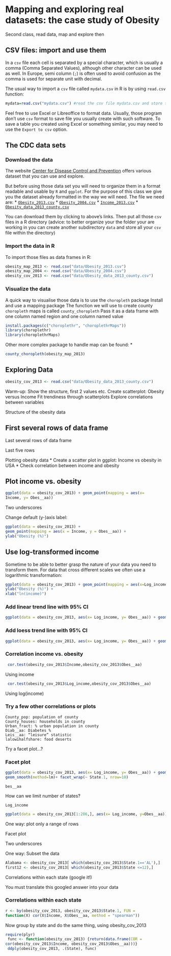 # Mapping and exploring real datasets: the case study of Obesity

Second class, read data, map and explore then



## CSV files: import and use them

In a `csv` file each cell is separated by a special character, which is usually a comma (Comma Separated Values), although other character can be used as well. In Europe, semi column (`;`) is often used to avoid confusion as the comma is used for separate unit with decimal.

The usual way to import a `csv` file called `mydata.csv` in R is by using `read.csv` function:
```r
mydata=read.csv("mydata.csv") #read the csv file mydata.csv and store the result in an object called mydata
```

Feel free to use Excel or Libreoffice to format data. Usually, those program don't use `csv` format to save file you usually create with such software. To save a table you created using Excel or something similar, you may need to use the `Export to csv` option.

## The CDC data sets

### Download the data 
The website [Center for Disease Control and Prevention](cdc.gov) offers various dataset that you can use and explore. 

But before using those data set you will need to organize them in a format readable and usable by `R` and `ggplot`. For the purpose of this class we give you the dataset already formatted in the way we will need.
The file we need are:
* [`Obesity_2013.csv`](data/Obesity_2013.csv)
* [`Obesity_2004.csv`](data/Obesity_2004.csv)
* [`Income_2013.csv`](data/Income_2013.csv)
* [`Obesity_data_2013_county.csv`](data/Obesity_data_2013_county.csv)

You can download them by clicking to above's links.
Then put all those `csv` files in a R directory (advice: to better organize your the folder your are working in you can create another subdirectory `data` and store all your `csv` file within the directory)

### Import the data in R

To import those files as data frames in R: 

```r
obesity_map_2013 <- read.csv("data/Obesity_2013.csv")
obesity_map_2004 <- read.csv("data/Obesity_2004.csv")
obesity_cov_2013 <- read.csv("data/Obesity_data_2013_county.csv")
```

### Visualize the data
A quick way to visualise those data is to use the `choropleth` package
Install and use a  mapping package
The function we will use to create county `choropleth` maps is called
`county_choropleth`
Pass it as a data frame with one column named region and one column named value

```r
install.packages(c("choroplethr", "choroplethrMaps"))
library(choroplethr)
library(choroplethrMaps)
```

Other more complex package to handle map can be found: 
* [](https://www.gislounge.com/mapping-county-demographic-data-in-r/)


```r
county_choropleth(obesity_map_2013)
```

## Exploring Data

```r
obesity_cov_2013 <- read.csv("data/Obesity_data_2013_county.csv")
```



Warm-up: Show the structure, first 2 values etc.
Create scatterplot: Obesity versus Income
Fit trendiness through scatterplots
Explore correlations between variables

Structure of the obesity data

## First several rows of data frame

Last several rows of data frame

Last five rows

Plotting obesity data
* Create a scatter plot in ggplot: Income vs obesity in USA
* Check correlation between income and obesity

## Plot income vs. obesity
```r
ggplot(data = obesity_cov_2013) + geom_point(mapping = aes(x=
Income, y= Obes__aa))
```

Two underscores

Change default (y-)axis label:
```r
ggplot(data = obesity_cov_2013) + 
geom_point(mapping = aes(x = Income, y = Obes__aa)) + 
ylab("Obesity (%)")
```


## Use log-transformed income

Sometime to be able to better grasp the nature of your data you need to transform them. For data that cross different scales we often use a logarithmic transformation:

```r
ggplot(data = obesity_cov_2013) + geom_point(mapping = aes(x=Log_income, y= Obes__aa)) +
ylab("Obesity (%)") +
xlab("ln(income)")
```


### Add linear trend line with 95% CI
```r
ggplot(data = obesity_cov_2013, aes(x= Log_income, y= Obes__aa)) + geom_point() + geom_smooth(method=lm)
```

### Add loess trend line with 95% CI
```r
ggplot(data = obesity_cov_2013, aes(x= Log_income, y= Obes__aa)) + geom_point() + geom_smooth()
```

### Correlation income vs. obesity
```r
 cor.test(obesity_cov_2013$Income,obesity_cov_2013$Obes__aa)
```

Using income

```r
 cor.test(obesity_cov_2013$Log_income,obesity_cov_2013$Obes__aa)
```

Using log(income)

### Try a few other correlations or plots

```
County_pop: population of county
County_houses: households in county
Urban_fract: % urban population in county
Diab__aa: Diabetes %
Leis__aa: “leisure” statistic
lalowihalfshare: food deserts
```


Try a facet plot…?

### Facet plot
```r
ggplot(data = obesity_cov_2013, aes(x= Log_income, y= Obes__aa)) + geom_point() +
geom_smooth(method=lm)+ facet_wrap(~ State.1, nrow=10)
```

`bes__aa`

How can we limit number of states?

`Log_income`

```r
ggplot(data = obesity_cov_2013[1:286,], aes(x= Log_income, y=Obes__aa)) + geom_point() + geom_smooth(method=lm)+ facet_wrap(~State.1, nrow=3) + ylab("Obesity")
```


One way:
plot only a range of rows


Facet plot

Two
underscores

One way:
Subset the data

```r
Alabama <- obesity_cov_2013[ which(obesity_cov_2013$State.1=='AL'),]
first12 <- obesity_cov_2013[ which(obesity_cov_2013$State <=12),]
```


Correlations within each state
(google it!)

You must translate this googled answer into your data

### Correlations within each state

```r
r <- by(obesity_cov_2013, obesity_cov_2013$State.1, FUN =
function(X) cor(X$Income, X$Obes__aa, method = "spearman"))
```


Now group by state and do the same thing, using obesity_cov_2013

```r
require(plyr)
 func <- function(obesity_cov_2013) {return(data.frame(COR =
cor(obesity_cov_2013$Income, obesity_cov_2013$Obes__aa)))}
 ddply(obesity_cov_2013, .(State), func)
```

